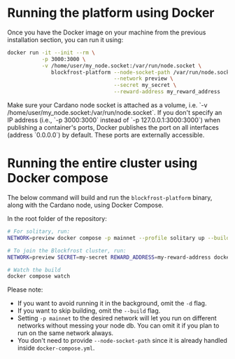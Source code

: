 
# Running the platform using Docker

Once you have the Docker image on your machine from the previous installation
section, you can run it using:

```bash
docker run -it --init --rm \
           -p 3000:3000 \
           -v /home/user/my_node.socket:/var/run/node.socket \
              blockfrost-platform --node-socket-path /var/run/node.socket \
                                  --network preview \
                                  --secret my_secret \
                                  --reward-address my_reward_address
```

<Callout>
  Make sure your Cardano node socket is attached as a volume, i.e. `-v
  /home/user/my_node.socket:/var/run/node.socket`.
</Callout>
<Callout>
  If you don't specify an IP address (i.e., `-p 3000:3000` instead of `-p
  127.0.0.1:3000:3000`) when publishing a container's ports, Docker publishes
  the port on all interfaces (address `0.0.0.0`) by default. These ports are
  externally accessible.
</Callout>

# Running the entire cluster using Docker compose

The below command will build and run the `blockfrost-platform` binary, along
with the Cardano node, using Docker Compose.

In the root folder of the repository:

```bash
# For solitary, run:
NETWORK=preview docker compose -p mainnet --profile solitary up --build -d

# To join the Blockfrost cluster, run:
NETWORK=preview SECRET=my-secret REWARD_ADDRESS=my-reward-address docker compose -p mainnet up --build -d

# Watch the build
docker compose watch
```

Please note:

- If you want to avoid running it in the background, omit the `-d` flag.
- If you want to skip building, omit the `--build` flag.
- Setting `-p mainnet` to the desired network will let you run on different networks without messing your node db. You can omit it if you plan to run on the same network always.
- You don't need to provide `--node-socket-path` since it is already handled inside `docker-compose.yml`.
